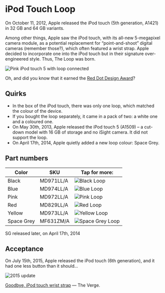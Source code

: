 

# iPod Touch Loop

On October 11, 2012, Apple released the iPod touch (5th generation, A1421) in 32 GB and 64 GB variants.

Among other things, Apple saw the iPod touch, with its all-new 5-megapixel camera module, as a potential replacement for “point-and-shoot” digital cameras (remember those?), which often featured a wrist strap. Apple decided to incorporate one into the iPod touch but in their signature over-engineered style. Thus, The Loop was born.

![Pink iPod touch 5 with loop connected](/assets/2012_loop.webp)

Oh, and did you know that it earned the [Red Dot Design Award](https://www.red-dot.org/project/ipod-touch-loop-7740)?

## Quirks

- In the box of the iPod touch, there was only one loop, which matched the colour of the device.
- If you bought the loop separately, it came in a pack of two: a white one and a coloured one.
- On May 30th, 2013, Apple released the iPod touch 5 (A1509) – a cut-down model with 16 GB of storage and no iSight camera. It did not support the loop.
- On April 17th, 2014, Apple quietly added a new loop colour: Space Grey.

## Part numbers

| Color | SKU | Tap for more: |
| --- | --- | --- |
| Black | MD971<wbr/>LL/A | <Link href="/ancient/ipod_touch/MD971"><img src="https://everycase.imgix.net/everypreview/MD971_AV2.webp" alt="Black Loop"/></Link> |
| Blue | MD974<wbr/>LL/A | <Link href="/ancient/ipod_touch/MD974"><img src="https://everycase.imgix.net/everypreview/MD974_AV2.webp" alt="Blue Loop"/></Link> |
| Pink | MD972<wbr/>LL/A | <Link href="/ancient/ipod_touch/MD972"><img src="https://everycase.imgix.net/everypreview/MD972_AV2.webp" alt="Pink Loop"/></Link> |
| Red | MD829<wbr/>LL/A | <Link href="/ancient/ipod_touch/MD829"><img src="https://everycase.imgix.net/everypreview/MD829_AV2.webp" alt="Red Loop"/></Link> |
| Yellow | MD973<wbr/>LL/A | <Link href="/ancient/ipod_touch/MD973"><img src="https://everycase.imgix.net/everypreview/MD973_AV2.webp" alt="Yellow Loop"/></Link> |
| Space Grey | MF631<wbr/>ZM/A | <Link href="/ancient/ipod_touch/MF631"><img src="https://everycase.imgix.net/everypreview/MF631_AV2.webp" alt="Space Grey Loop"/></Link> |

SG released later, on April 17th, 2014

## Acceptance

On July 15th, 2015, Apple released the iPod touch (6th generation), and it had one less button than it should…

![2015 update](/assets/2012_ipod.webp)

[Goodbye, iPod touch wrist strap](https://www.theverge.com/2015/7/15/8970423/ipod-touch-loop-design-over) — The Verge.
